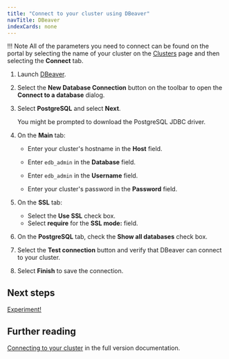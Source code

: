 ```yaml
---
title: "Connect to your cluster using DBeaver"
navTitle: DBeaver
indexCards: none
---
```


!!! Note
    All of the parameters you need to connect can be found on the portal by selecting the name of your cluster on the [Clusters](https://portal.biganimal.com/clusters) page and then selecting the **Connect** tab.

1. Launch [DBeaver](https://dbeaver.io/).
2. Select the **New Database Connection** button on the toolbar to open the **Connect to a database** dialog.
3. Select **PostgreSQL** and select **Next**.

    You might be prompted to download the PostgreSQL JDBC driver.
4. On the **Main** tab:

    - Enter your cluster's hostname in the **Host** field.

    - Enter `edb_admin` in the **Database** field.
    - Enter `edb_admin` in the **Username** field.
    - Enter your cluster's password in the **Password** field. 

5. On the **SSL** tab:

    - Select the **Use SSL** check box.
    - Select **require** for the **SSL mode:** field.

6. On the **PostgreSQL** tab, check the **Show all databases** check box.

7. Select the **Test connection** button and verify that DBeaver can connect to your cluster.
8. Select **Finish** to save the connection.


## Next steps

[Experiment!](../experiment)


## Further reading

[Connecting to your cluster](/biganimal/latest/using_cluster/02_connecting_your_cluster/) in the full version documentation.

